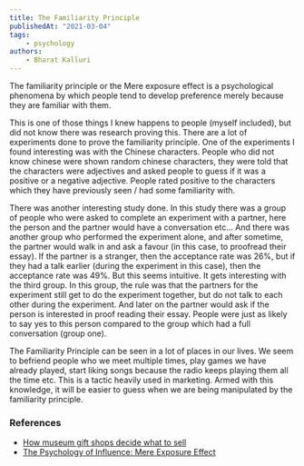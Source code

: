 ```yaml
---
title: The Familiarity Principle
publishedAt: "2021-03-04"
tags:
    - psychology
authors:
    - Bharat Kalluri
---
```


The familiarity principle or the Mere exposure effect is a psychological phenomena by which people tend to
develop preference merely because they are familiar with them.

This is one of those things I knew happens to people (myself included), but did not know there was research
proving this. There are a lot of experiments done to prove the familiarity principle. One of the experiments I
found interesting was with the Chinese characters. People who did not know chinese were shown random chinese
characters, they were told that the characters were adjectives and asked people to guess if it was a positive
or a negative adjective. People rated positive to the characters which they have previously seen / had some
familiarity with.

There was another interesting study done. In this study there was a group of people who were asked to complete
an experiment with a partner, here the person and the partner would have a conversation etc... And there was
another group who performed the experiment alone, and after sometime, the partner would walk in and ask a
favour (in this case, to proofread their essay). If the partner is a stranger, then the acceptance rate was
26%, but if they had a talk earlier (during the experiment in this case), then the acceptance rate was 49%. But
this seems intuitive. It gets interesting with the third group. In this group, the rule was that the partners
for the experiment still get to do the experiment together, but do not talk to each other during the
experiment. And later on the partner would ask if the person is interested in proof reading their essay. People
were just as likely to say yes to this person compared to the group which had a full conversation (group one).

The Familiarity Principle can be seen in a lot of places in our lives. We seem to befriend people who we meet
multiple times, play games we have already played, start liking songs because the radio keeps playing them all
the time etc. This is a tactic heavily used in marketing. Armed with this knowledge, it will be easier to guess
when we are being manipulated by the familiarity principle.

### References

-   [How museum gift shops decide what to sell](https://www.youtube.com/watch?v=yb0nsX2GHQ0)
-   [The Psychology of Influence: Mere Exposure Effect](https://www.youtube.com/watch?v=S3VB3G4UaAk)
